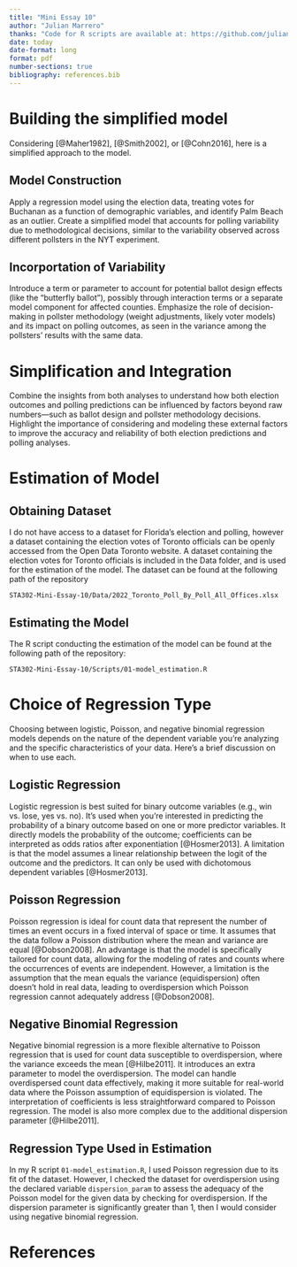 ```yaml
---
title: "Mini Essay 10"
author: "Julian Marrero"
thanks: "Code for R scripts are available at: https://github.com/julianmarrero/STA302-Mini-Essay-10" 
date: today
date-format: long
format: pdf
number-sections: true
bibliography: references.bib
---
```


# Building the simplified model

Considering [@Maher1982], [@Smith2002], or [@Cohn2016], here is a simplified approach to the model.

## Model Construction

Apply a regression model using the election data, treating votes for Buchanan as a function of demographic variables, and identify Palm Beach as an outlier. Create a simplified model that accounts for polling variability due to methodological decisions, similar to the variability observed across different pollsters in the NYT experiment.

## Incorportation of Variability

Introduce a term or parameter to account for potential ballot design effects (like the "butterfly ballot"), possibly through interaction terms or a separate model component for affected counties. Emphasize the role of decision-making in pollster methodology (weight adjustments, likely voter models) and its impact on polling outcomes, as seen in the variance among the pollsters' results with the same data.

# Simplification and Integration

Combine the insights from both analyses to understand how both election outcomes and polling predictions can be influenced by factors beyond raw numbers---such as ballot design and pollster methodology decisions. Highlight the importance of considering and modeling these external factors to improve the accuracy and reliability of both election predictions and polling analyses.

# Estimation of Model

## Obtaining Dataset

I do not have access to a dataset for Florida's election and polling, however a dataset containing the election votes of Toronto officials can be openly accessed from the Open Data Toronto website. A dataset containing the election votes for Toronto officials is included in the Data folder, and is used for the estimation of the model. The dataset can be found at the following path of the repository

`STA302-Mini-Essay-10/Data/2022_Toronto_Poll_By_Poll_All_Offices.xlsx`

## Estimating the Model

The R script conducting the estimation of the model can be found at the following path of the repository:

`STA302-Mini-Essay-10/Scripts/01-model_estimation.R`

# Choice of Regression Type

Choosing between logistic, Poisson, and negative binomial regression models depends on the nature of the dependent variable you're analyzing and the specific characteristics of your data. Here's a brief discussion on when to use each.

## Logistic Regression

Logistic regression is best suited for binary outcome variables (e.g., win vs. lose, yes vs. no). It's used when you're interested in predicting the probability of a binary outcome based on one or more predictor variables. It directly models the probability of the outcome; coefficients can be interpreted as odds ratios after exponentiation [@Hosmer2013]. A limitation is that the model assumes a linear relationship between the logit of the outcome and the predictors. It can only be used with dichotomous dependent variables [@Hosmer2013].

## Poisson Regression

Poisson regression is ideal for count data that represent the number of times an event occurs in a fixed interval of space or time. It assumes that the data follow a Poisson distribution where the mean and variance are equal [@Dobson2008]. An advantage is that the model is specifically tailored for count data, allowing for the modeling of rates and counts where the occurrences of events are independent. However, a limitation is the assumption that the mean equals the variance (equidispersion) often doesn't hold in real data, leading to overdispersion which Poisson regression cannot adequately address [@Dobson2008].

## Negative Binomial Regression

Negative binomial regression is a more flexible alternative to Poisson regression that is used for count data susceptible to overdispersion, where the variance exceeds the mean [@Hilbe2011]. It introduces an extra parameter to model the overdispersion. The model can handle overdispersed count data effectively, making it more suitable for real-world data where the Poisson assumption of equidispersion is violated. The interpretation of coefficients is less straightforward compared to Poisson regression. The model is also more complex due to the additional dispersion parameter [@Hilbe2011].

## Regression Type Used in Estimation

In my R script `01-model_estimation.R`, I used Poisson regression due to its fit of the dataset. However, I checked the dataset for overdispersion using the declared variable `dispersion_param` to assess the adequacy of the Poisson model for the given data by checking for overdispersion. If the dispersion parameter is significantly greater than 1, then I would consider using negative binomial regression.

\newpage

# References
